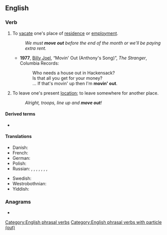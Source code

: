 {{also|moveout}}
==English==

===Verb===
{{en-verb|moves out|moving out|moved out}}

# {{lb|en|idiomatic|intransitive}} To [[vacate]] one's place of [[residence]] or [[employment]].
#: ''We must '''move out''' before the end of the month or we'll be paying extra rent.''
#* '''1977''', [[w:Billy Joel|Billy Joel]], “Movin' Out (Anthony's Song)”, ''The Stranger'', Columbia Records:
#*: Who needs a house out in Hackensack?
#*: Is that all you get for your money?
#*: ... If that's movin' up then I'm '''movin' out'''.
# {{lb|en|idiomatic|intransitive}} To leave one's present [[location]]; to leave somewhere for another place.
#: ''Alright, troops, line up and '''move out'''!''

====Derived terms====
* {{l|en|move out to move up}}

====Translations====
{{trans-top|to vacate one's place of residence}}
* Danish: {{t|da|flytte hjemmefra}}
* French: {{t+|fr|déménager}}
* German: {{t+|de|ausziehen}}
* Polish: {{t+|pl|wyprowadzać się}}
* Russian: {{t+|ru|съезжа́ть|impf}}, {{t+|ru|съе́хать|pf}}, {{t+|ru|выселя́ться|impf}}, {{t+|ru|вы́селиться|pf}}, {{t+|ru|выезжа́ть|impf}}, {{t+|ru|вы́ехать|pf}}, {{t+|ru|уезжа́ть|impf}}, {{t+|ru|уе́хать|pf}}
{{trans-mid}}
* Swedish: {{t+|sv|flytta ut}}
* Westrobothnian: {{t|gmq-bot|fara häima}}
* Yiddish: {{t|yi|אַרויסקלײַבן|alt=אַרויסקלײַבן זיך|sc=Hebr}}
{{trans-bottom}}

===Anagrams===
* {{anagrams|en|a=emootuv|outmove}}

[[Category:English phrasal verbs]]
[[Category:English phrasal verbs with particle (out)]]